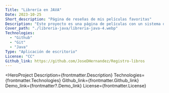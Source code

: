 ```yaml
---
Title: "Librería en JAVA"
Date: 2023-10-25
Short_description: "Página de reseñas de mis películas favoritas"
Description: "Este proyecto es una página de películas con un sistema de reseñas, en el cual utilice.."
Cover_path: "./libreria-java/libreria-java-4.webp"
Technologies:
  - "Github"
  - "Git"
  - "Java"
Type: "Aplicación de escritorio"
License: "CC"
Github_link: https://github.com/JoseDHernandez/Registro-libros
---
```



<HeroProject
  Description={frontmatter.Description}
  Technologies={frontmatter.Technologies}
  Github_link={frontmatter.Github_link}
  Demo_link={frontmatter?.Demo_link}
  License={frontmatter.License}
>

</HeroProject>
